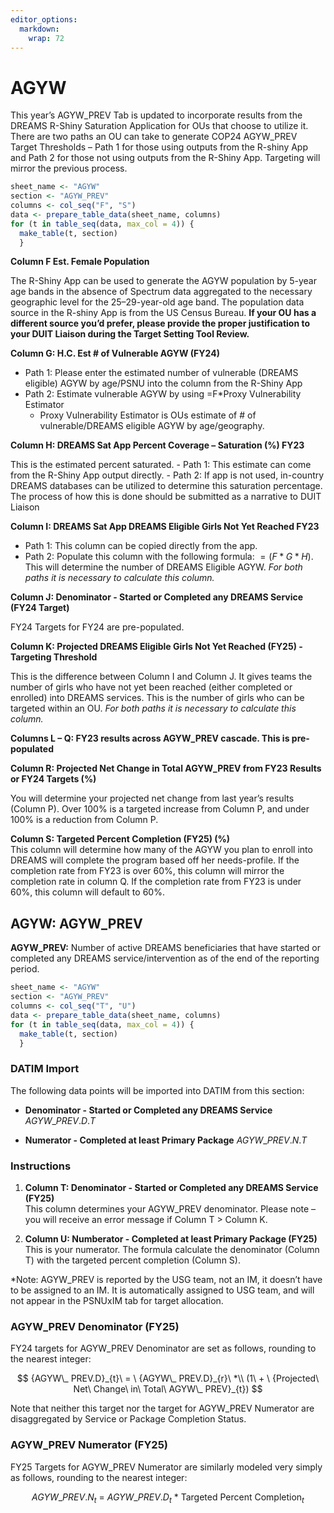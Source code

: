 ```yaml
---
editor_options: 
  markdown: 
    wrap: 72
---
```


\blandscape

# AGYW

This year's AGYW_PREV Tab is updated to incorporate results from the
DREAMS R-Shiny Saturation Application for OUs that choose to utilize it.
There are two paths an OU can take to generate COP24 AGYW_PREV Target
Thresholds -- Path 1 for those using outputs from the R-shiny App and
Path 2 for those not using outputs from the R-Shiny App. Targeting will
mirror the previous process.

```r
sheet_name <- "AGYW"
section <- "AGYW_PREV"
columns <- col_seq("F", "S")
data <- prepare_table_data(sheet_name, columns)
for (t in table_seq(data, max_col = 4)) {
  make_table(t, section)
  }
```

**Column F Est. Female Population**

The R-Shiny App can be used to generate the AGYW population by 5-year
age bands in the absence of Spectrum data aggregated to the necessary
geographic level for the 25--29-year-old age band. The population data
source in the R-shiny App is from the US Census Bureau. **If your OU has
a different source you'd prefer, please provide the proper justification
to your DUIT Liaison during the Target Setting Tool Review.**

**Column G: H.C. Est \# of Vulnerable AGYW (FY24)**

-   Path 1: Please enter the estimated number of vulnerable (DREAMS
    eligible) AGYW by age/PSNU into the column from the R-Shiny App
-   Path 2: Estimate vulnerable AGYW by using =F\*Proxy Vulnerability
    Estimator
    -   Proxy Vulnerability Estimator is OUs estimate of \# of
        vulnerable/DREAMS eligible AGYW by age/geography.

**Column H: DREAMS Sat App Percent Coverage -- Saturation (%) FY23**

This is the estimated percent saturated. 
-   Path 1: This estimate can
come from the R-Shiny App output directly.
-   Path 2: If app is not used, in-country DREAMS databases can 
be utilized to determine this saturation percentage. The process 
of how this is done should be submitted as a narrative to DUIT Liaison

**Column I: DREAMS Sat App DREAMS Eligible Girls Not Yet Reached FY23**

-   Path 1: This column can be copied directly from the app.
-   Path 2: Populate this column with the following formula: $=(F*G*H)$.
    This will determine the number of DREAMS Eligible AGYW. *For both
    paths it is necessary to calculate this column.*

**Column J: Denominator - Started or Completed any DREAMS Service (FY24
Target)**

FY24 Targets for FY24 are pre-populated.

**Column K: Projected DREAMS Eligible Girls Not Yet Reached (FY25) -
Targeting Threshold**

This is the difference between Column I and Column J. It gives teams the
number of girls who have not yet been reached (either completed or
enrolled) into DREAMS services. This is the number of girls who can be
targeted within an OU. *For both paths it is necessary to calculate this
column.*

**Columns L -- Q: FY23 results across AGYW_PREV cascade. This is
pre-populated**

**Column R: Projected Net Change in Total AGYW_PREV from FY23 Results or
FY24 Targets (%)**

You will determine your projected net change from last year's results
(Column P). Over 100% is a targeted increase from Column P, and under
100% is a reduction from Column P.

**Column S: Targeted Percent Completion (FY25) (%)**\
This column will determine how many of the AGYW you plan to enroll into
DREAMS will complete the program based off her needs-profile. If the
completion rate from FY23 is over 60%, this column will mirror the
completion rate in column Q. If the completion rate from FY23 is under
60%, this column will default to 60%.

## AGYW: AGYW_PREV

**AGYW_PREV:** Number of active DREAMS beneficiaries that have started
or completed any DREAMS service/intervention as of the end of the
reporting period.

```r
sheet_name <- "AGYW"
section <- "AGYW_PREV"
columns <- col_seq("T", "U")
data <- prepare_table_data(sheet_name, columns)
for (t in table_seq(data, max_col = 4)) {
  make_table(t, section)
  }
```

### DATIM Import

The following data points will be imported into DATIM from this section:

-   **Denominator - Started or Completed any DREAMS Service**
    $AGYW\_PREV.D.T$

-   **Numerator - Completed at least Primary Package** $AGYW\_PREV.N.T$

### Instructions

1.  **Column T: Denominator - Started or Completed any DREAMS Service
    (FY25)**\
    This column determines your AGYW_PREV denominator. Please note --
    you will receive an error message if Column T \> Column K.

2.  **Column U: Numberator - Completed at least Primary Package
    (FY25)**\
    This is your numerator. The formula calculate the denominator
    (Column T) with the targeted percent completion (Column S).

\*Note: AGYW_PREV is reported by the USG team, not an IM, it doesn't
have to be assigned to an IM. It is automatically assigned to USG team,
and will not appear in the PSNUxIM tab for target allocation.

### AGYW_PREV Denominator (FY25)

FY24 targets for AGYW_PREV Denominator are set as follows, rounding to
the nearest integer:

$$
{AGYW\_ PREV.D}_{t}\  = \ {AGYW\_ PREV.D}_{r}\ *\\
(1\  + \ {Projected\ Net\ Change\ in\ Total\ AGYW\_ PREV}_{t})
$$

Note that neither this target nor the target for AGYW_PREV Numerator are
disaggregated by Service or Package Completion Status.

### AGYW_PREV Numerator (FY25)

FY25 Targets for AGYW_PREV Numerator are similarly modeled very simply
as follows, rounding to the nearest integer:

$$
{AGYW\_ PREV.N}_{t}\  = \ {AGYW\_ PREV.D}_{t}\ *\ \text{Targeted Percent Completion}_{t} 
$$ \elandscape

\newpage
